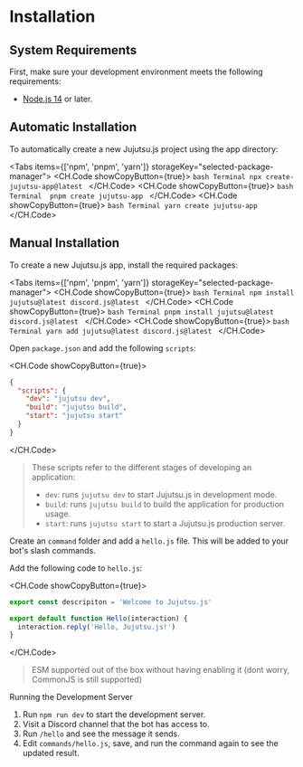 
# Installation

## System Requirements

First, make sure your development environment meets the following requirements:

- [Node.js 14](https://nodejs.org/) or later.

## Automatic Installation

To automatically create a new Jujutsu.js project using the app directory:

<Tabs items={['npm', 'pnpm', 'yarn']} storageKey="selected-package-manager">
  <Tab>
    <CH.Code showCopyButton={true}>
    ```bash Terminal
    npx create-jujutsu-app@latest
    ```
    </CH.Code>
  </Tab>
  <Tab>
    <CH.Code showCopyButton={true}>
    ```bash Terminal 
    pnpm create jujutsu-app
    ```
    </CH.Code>
  </Tab>
  <Tab>
    <CH.Code showCopyButton={true}>
    ```bash Terminal
    yarn create jujutsu-app
    ```
    </CH.Code>
  </Tab>
</Tabs>

## Manual Installation

To create a new Jujutsu.js app, install the required packages:

<Tabs items={['npm', 'pnpm', 'yarn']} storageKey="selected-package-manager">
  <Tab>
    <CH.Code showCopyButton={true}>
    ```bash Terminal
    npm install jujutsu@latest discord.js@latest
    ```
    </CH.Code>
  </Tab>
  <Tab>
    <CH.Code showCopyButton={true}>
    ```bash Terminal
    pnpm install jujutsu@latest discord.js@latest
    ```
    </CH.Code>
  </Tab>
  <Tab>
    <CH.Code showCopyButton={true}>
    ```bash Terminal
    yarn add jujutsu@latest discord.js@latest
    ```
    </CH.Code>
  </Tab>
</Tabs>

Open `package.json` and add the following `scripts`:

<CH.Code showCopyButton={true}>
```json package.json
{
  "scripts": {
    "dev": "jujutsu dev",
    "build": "jujutsu build",
    "start": "jujutsu start"
  }
}
```
</CH.Code>


> These scripts refer to the different stages of developing an application:
> - `dev`: runs `jujutsu dev` to start Jujutsu.js in development mode.
> - `build`: runs `jujutsu build` to build the application for production usage.
> - `start`: runs `jujutsu start` to start a Jujutsu.js production server.

Create an `command` folder and add a `hello.js` file. This will be added to your bot's slash commands.

Add the following code to `hello.js`:

<CH.Code showCopyButton={true}>
```javascript commands/hello.js
export const descripiton = 'Welcome to Jujutsu.js'

export default function Hello(interaction) {
  interaction.reply('Hello, Jujutsu.js!')
}
```
</CH.Code>

> ESM supported out of the box without having enabling it (dont worry, CommonJS is still supported)

Running the Development Server

1. Run `npm run dev` to start the development server.
2. Visit a Discord channel that the bot has access to.
3. Run `/hello` and see the message it sends.
4. Edit `commands/hello.js`, save, and run the command again to see the updated result.

